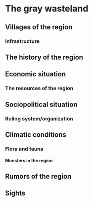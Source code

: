 # The gray wasteland


## Villages of the region

### Infrastructure

## The history of the region

## Economic situation

### The resources of the region

## Sociopolitical situation

### Ruling system/organization

## Climatic conditions

### Flora and fauna

#### Monsters in the region

## Rumors of the region

## Sights


